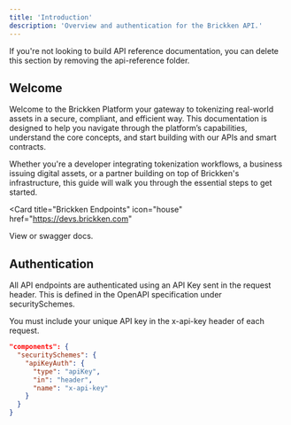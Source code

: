 ```yaml
---
title: 'Introduction'
description: 'Overview and authentication for the Brickken API.'
---
```


<Note>
  If you're not looking to build API reference documentation, you can delete
  this section by removing the api-reference folder.
</Note>

## Welcome

Welcome to the Brickken Platform your gateway to tokenizing real-world assets in a secure, compliant, and efficient way. This documentation is designed to help you navigate through the platform’s capabilities, understand the core concepts, and start building with our APIs and smart contracts.

Whether you're a developer integrating tokenization workflows, a business issuing digital assets, or a partner building on top of Brickken's infrastructure, this guide will walk you through the essential steps to get started.

<Card
  title="Brickken Endpoints"
  icon="house"
  href="https://devs.brickken.com"
>
  View or swagger docs.
</Card>

## Authentication

All API endpoints are authenticated using an API Key sent in the request header. This is defined in the OpenAPI specification under securitySchemes.

You must include your unique API key in the x-api-key header of each request.

```json
"components": {
  "securitySchemes": {
    "apiKeyAuth": {
      "type": "apiKey",
      "in": "header",
      "name": "x-api-key"
    }
  }
}
```
